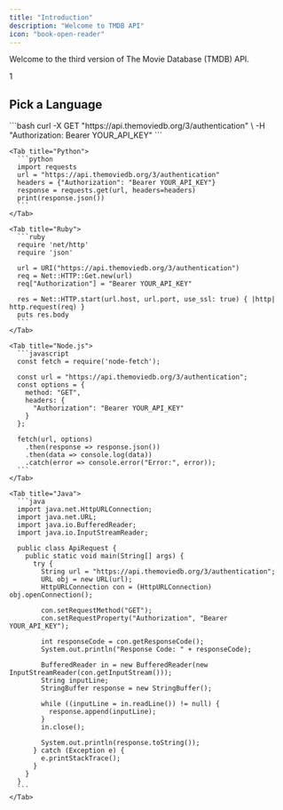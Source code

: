 ```yaml
---
title: "Introduction"
description: "Welcome to TMDB API"
icon: "book-open-reader"
---
```


Welcome to the third version of The Movie Database (TMDB) API.

<Card>
  <div className="flex items-center gap-4 mb-4">
    <div className="p-2 rounded-full text-black dark:text-white">1</div>
    <h2 className="text-xl font-semibold text-black dark:text-white">Pick a Language</h2>
  </div>

  <Tabs>
    <Tab title="Shell">
      ```bash
      curl -X GET "https://api.themoviedb.org/3/authentication" \
      -H "Authorization: Bearer YOUR_API_KEY"
      ```
    </Tab>

    <Tab title="Python">
      ```python
      import requests
      url = "https://api.themoviedb.org/3/authentication"
      headers = {"Authorization": "Bearer YOUR_API_KEY"}
      response = requests.get(url, headers=headers)
      print(response.json())
      ```
    </Tab>

    <Tab title="Ruby">
      ```ruby
      require 'net/http'
      require 'json'

      url = URI("https://api.themoviedb.org/3/authentication")
      req = Net::HTTP::Get.new(url)
      req["Authorization"] = "Bearer YOUR_API_KEY"

      res = Net::HTTP.start(url.host, url.port, use_ssl: true) { |http| http.request(req) }
      puts res.body
      ```
    </Tab>

    <Tab title="Node.js">
      ```javascript
      const fetch = require('node-fetch');

      const url = "https://api.themoviedb.org/3/authentication";
      const options = {
        method: "GET",
        headers: {
          "Authorization": "Bearer YOUR_API_KEY"
        }
      };

      fetch(url, options)
        .then(response => response.json())
        .then(data => console.log(data))
        .catch(error => console.error("Error:", error));
      ```
    </Tab>

    <Tab title="Java">
      ```java
      import java.net.HttpURLConnection;
      import java.net.URL;
      import java.io.BufferedReader;
      import java.io.InputStreamReader;

      public class ApiRequest {
        public static void main(String[] args) {
          try {
            String url = "https://api.themoviedb.org/3/authentication";
            URL obj = new URL(url);
            HttpURLConnection con = (HttpURLConnection) obj.openConnection();

            con.setRequestMethod("GET");
            con.setRequestProperty("Authorization", "Bearer YOUR_API_KEY");

            int responseCode = con.getResponseCode();
            System.out.println("Response Code: " + responseCode);

            BufferedReader in = new BufferedReader(new InputStreamReader(con.getInputStream()));
            String inputLine;
            StringBuffer response = new StringBuffer();

            while ((inputLine = in.readLine()) != null) {
              response.append(inputLine);
            }
            in.close();

            System.out.println(response.toString());
          } catch (Exception e) {
            e.printStackTrace();
          }
        }
      }
      ```
    </Tab>
  </Tabs>
</Card>
